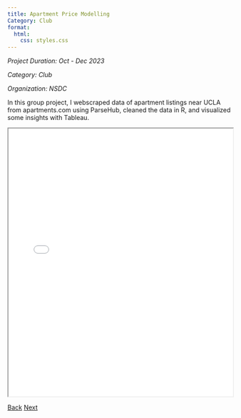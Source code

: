 ```yaml
---
title: Apartment Price Modelling
Category: Club
format:
  html:
    css: styles.css
---
```


*Project Duration: Oct - Dec 2023*

*Category: Club*

*Organization: NSDC*

In this group project, I webscraped data of apartment listings near UCLA from apartments.com using ParseHub, cleaned the data in R, and visualized some insights with Tableau. 

<iframe src="03-project.pdf" width="100%" height="600px"></iframe>

<div class="button-container">
  <a href="02-project.qmd" class="custom-button">Back</a>
  <a href="04-project.qmd" class="custom-button">Next</a>
</div>